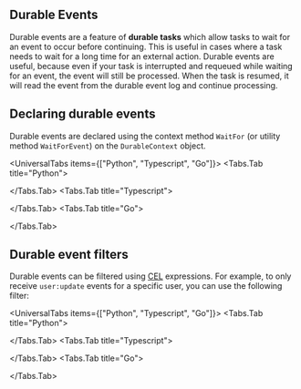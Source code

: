 
## Durable Events

Durable events are a feature of **durable tasks** which allow tasks to wait for an event to occur before continuing. This is useful in cases where a task needs to wait for a long time for an external action. Durable events are useful, because even if your task is interrupted and requeued while waiting for an event, the event will still be processed. When the task is resumed, it will read the event from the durable event log and continue processing.

## Declaring durable events

Durable events are declared using the context method `WaitFor` (or utility method `WaitForEvent`) on the `DurableContext` object.

<UniversalTabs items={["Python", "Typescript", "Go"]}>
  <Tabs.Tab title="Python">

<Snippet src={snips.python.durable_event.worker} block="durable_event" />

</Tabs.Tab>
<Tabs.Tab title="Typescript">

<Snippet src={snips.typescript.durable_event.workflow} block="durable_event" />

</Tabs.Tab>
<Tabs.Tab title="Go">

<Snippet src={snips.go.workflows.durable_event} block="durable_event" />

</Tabs.Tab>
</UniversalTabs>

## Durable event filters

Durable events can be filtered using [CEL](https://github.com/google/cel-spec) expressions. For example, to only receive `user:update` events for a specific user, you can use the following filter:

<UniversalTabs items={["Python", "Typescript", "Go"]}>
  <Tabs.Tab title="Python">

<Snippet
  src={snips.python.durable_event.worker}
  block="durable_event_with_filter"
/>

</Tabs.Tab>
<Tabs.Tab title="Typescript">

<Snippet
  src={snips.typescript.durable_event.workflow}
  block="durable_event_with_filter"
/>

</Tabs.Tab>
<Tabs.Tab title="Go">

<Snippet
  src={snips.go.workflows.durable_event}
  block="durable_event_with_filter"
/>

</Tabs.Tab>
</UniversalTabs>
